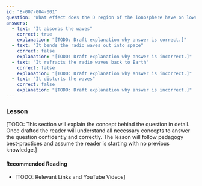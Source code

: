 ```yaml
---
id: "B-007-004-001"
question: "What effect does the D region of the ionosphere have on lower frequency HF waves in the daytime?"
answers:
  - text: "It absorbs the waves"
    correct: true
    explanation: "[TODO: Draft explanation why answer is correct.]"
  - text: "It bends the radio waves out into space"
    correct: false
    explanation: "[TODO: Draft explanation why answer is incorrect.]"
  - text: "It refracts the radio waves back to Earth"
    correct: false
    explanation: "[TODO: Draft explanation why answer is incorrect.]"
  - text: "It distorts the waves"
    correct: false
    explanation: "[TODO: Draft explanation why answer is incorrect.]"
---
```


### Lesson

[TODO: This section will explain the concept behind the question in detail. Once drafted the reader will understand all necessary concepts to answer the question confidently and correctly. The lesson will follow pedagogy best-practices and assume the reader is starting with no previous knowledge.]

#### Recommended Reading

- [TODO: Relevant Links and YouTube Videos]
